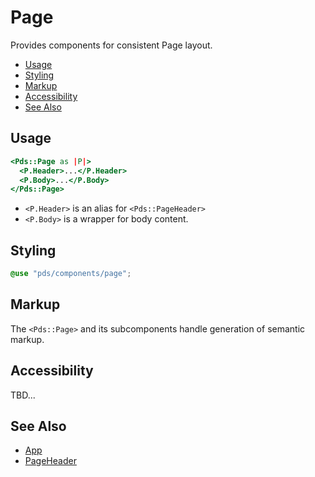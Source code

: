 
# Page
Provides components for consistent Page layout.

- [Usage](#usage)
- [Styling](#styling)
- [Markup](#markup)
- [Accessibility](#accessibility)
- [See Also](#see-also)


## Usage

```handlebars
<Pds::Page as |P|>
  <P.Header>...</P.Header>
  <P.Body>...</P.Body>
</Pds::Page>
```
* `<P.Header>` is an alias for `<Pds::PageHeader>`
* `<P.Body>` is a wrapper for body content.

<ArgsTable of="PdsPage" />


## Styling
```scss
@use "pds/components/page";
```


## Markup
The `<Pds::Page>` and its subcomponents handle generation of semantic markup.


## Accessibility
TBD...


## See Also
- [App](?path=/docs/components-app--index)
- [PageHeader](?path=/docs/components-pageheader--index)

